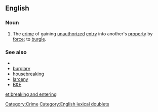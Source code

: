 ==English==
===Noun===
{{en-noun|sg=[[breaking]] and [[entering]]|-}}
# {{idiomatic|legal}} The [[crime]] of gaining [[unauthorized]] [[entry]] into another's [[property]] by [[force]]; to [[burgle]].

===See also===
* {{pedia}}
* [[burglary]]
* [[housebreaking]]
* [[larceny]]
* [[B&E]]

[[Category:Crime]]
[[Category:English lexical doublets]]
[[et:breaking and entering]]